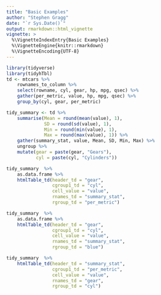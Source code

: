 ```yaml
---
title: "Basic Examples"
author: "Stephen Gragg"
date: "`r Sys.Date()`"
output: rmarkdown::html_vignette
vignette: >
  %\VignetteIndexEntry{Basic Examples}
  %\VignetteEngine{knitr::rmarkdown}
  %\VignetteEncoding{UTF-8}
---
```


```r
library(tidyverse)
library(tidyhTbl)
td <- mtcars %>%
    rownames_to_column %>%
    select(rowname, cyl, gear, hp, mpg, qsec) %>%
    gather(per_metric, value, hp, mpg, qsec) %>%
    group_by(cyl, gear, per_metric)

tidy_summary <- td %>%
    summarise(Mean = round(mean(value), 1),
              SD = round(sd(value), 1),
              Min = round(min(value), 1),
              Max = round(max(value), 1)) %>%
    gather(summary_stat, value, Mean, SD, Min, Max) %>% 
    ungroup %>% 
    mutate(gear = paste(gear, "Gears"),
           cyl = paste(cyl, "Cylinders"))

```

```r
tidy_summary  %>% 
    as.data.frame %>% 
    htmlTable_td(header_td = "gear",
                 cgroup1_td = "cyl",
                 cell_value = "value", 
                 rnames_td = "summary_stat",
                 rgroup_td = "per_metric")

tidy_summary  %>% 
    as.data.frame %>% 
    htmlTable_td(header_td = "gear",
                 cgroup1_td = "cyl",
                 cell_value = "value", 
                 rnames_td = "summary_stat",
                 rgroup_td = "blue")

```

```r
tidy_summary  %>% 
    htmlTable_td(header_td = "summary_stat",
                 cgroup1_td = "per_metric",
                 cell_value = "value", 
                 rnames_td = "gear",
                 rgroup_td = "cyl")
```
